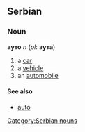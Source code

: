 ==Serbian==
===Noun===
'''ауто''' ''n'' (''pl'': '''аута''')
#a [[car]]
#a [[vehicle]]
#an [[automobile]]
====See also====
*[[auto]]
[[Category:Serbian nouns]]